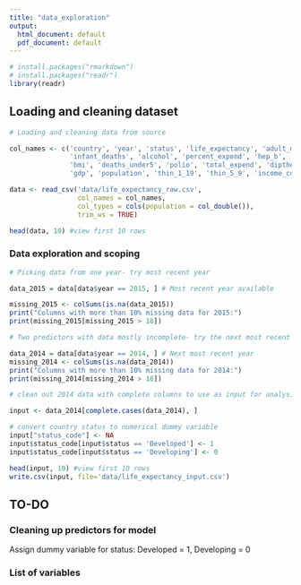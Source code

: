 ```yaml
---
title: "data_exploration"
output:
  html_document: default
  pdf_document: default
---
```


```r
# install.packages("rmarkdown")
# install.packages("readr")
library(readr)
```

## Loading and cleaning dataset

```r
# Loading and cleaning data from source

col_names <- c('country', 'year', 'status', 'life_expectancy', 'adult_mortality', 
               'infant_deaths', 'alcohol', 'percent_expend', 'hep_b', 'measles', 
               'bmi', 'deaths_under5', 'polio', 'total_expend', 'diptheria', 'hiv_aids', 
               'gdp', 'population', 'thin_1_19', 'thin_5_9', 'income_comp', 'schooling')

data <- read_csv('data/life_expectancy_raw.csv', 
                 col_names = col_names, 
                 col_types = cols(population = col_double()), 
                 trim_ws = TRUE)

head(data, 10) #view first 10 rows
```
### Data exploration and scoping

```r

# Picking data from one year- try most recent year

data_2015 = data[data$year == 2015, ] # Most recent year available

missing_2015 <- colSums(is.na(data_2015))
print("Columns with more than 10% missing data for 2015:")
print(missing_2015[missing_2015 > 18])

# Two predictors with data mostly incomplete- try the next most recent year

data_2014 = data[data$year == 2014, ] # Next most recent year
missing_2014 <- colSums(is.na(data_2014))
print("Columns with more than 10% missing data for 2014:")
print(missing_2014[missing_2014 > 18])


```
```r

# clean out 2014 data with complete columns to use as input for analysis

input <- data_2014[complete.cases(data_2014), ]

# convert country status to numerical dummy variable
input["status_code"] <- NA
input$status_code[input$status == 'Developed'] <- 1
input$status_code[input$status == 'Developing'] <- 0

head(input, 10) #view first 10 rows
write.csv(input, file='data/life_expectancy_input.csv')
```

## TO-DO

### Cleaning up predictors for model

Assign dummy variable for status: Developed = 1, Developing = 0

### List of variables

